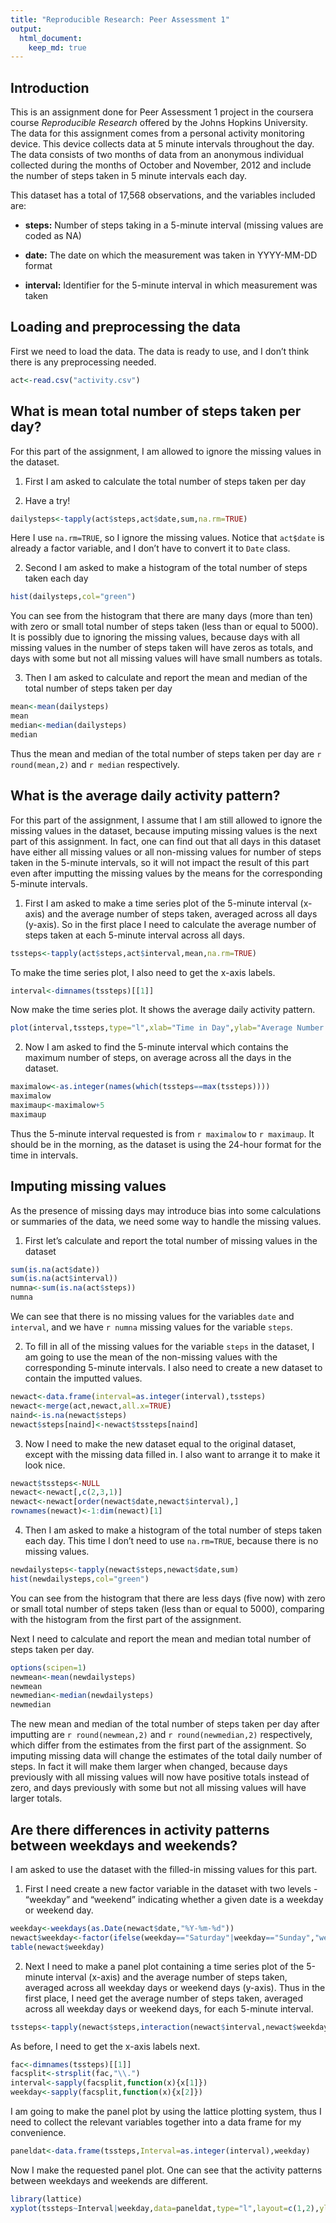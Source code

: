 ```yaml
---
title: "Reproducible Research: Peer Assessment 1"
output: 
  html_document:
    keep_md: true
---
```


## Introduction

This is an assignment done for Peer Assessment 1 project in the coursera course *Reproducible Research* offered by the Johns Hopkins University. The data for this assignment comes from a personal activity monitoring device. This device collects data at 5 minute intervals throughout the day. The data consists of two months of data from an anonymous individual collected during the months of October and November, 2012 and include the number of steps taken in 5 minute intervals each day.

This dataset has a total of 17,568 observations, and the variables included are:

- **steps:** Number of steps taking in a 5-minute interval (missing values are coded as NA)

- **date:** The date on which the measurement was taken in YYYY-MM-DD format

- **interval:** Identifier for the 5-minute interval in which measurement was taken

## Loading and preprocessing the data

First we need to load the data. The data is ready to use, and I don't think there is any preprocessing needed.

```r
act<-read.csv("activity.csv")
```

## What is mean total number of steps taken per day?

For this part of the assignment, I am allowed to ignore the missing values in the dataset.

1. First I am asked to calculate the total number of steps taken per day

2. Have a try!

```r
dailysteps<-tapply(act$steps,act$date,sum,na.rm=TRUE)
```

Here I use `na.rm=TRUE`, so I ignore the missing values. Notice that `act$date` is already a factor variable, and I don't have to convert it to `Date` class.
    
2. Second I am asked to make a histogram of the total number of steps taken each day

```r
hist(dailysteps,col="green")
```

You can see from the histogram that there are many days (more than ten) with zero or small total number of steps taken (less than or equal to 5000). It is possibly due to ignoring the missing values, because days with all missing values in the number of steps taken will have zeros as totals, and days with some but not all missing values will have small numbers as totals.

3. Then I am asked to calculate and report the mean and median of the total number of steps taken per day

```r
mean<-mean(dailysteps)
mean
median<-median(dailysteps)
median
```

Thus the mean and median of the total number of steps taken per day are `r round(mean,2)` and `r median` respectively.
    
## What is the average daily activity pattern?

For this part of the assignment, I assume that I am still allowed to ignore the missing values in the dataset, because imputing missing values is the next part of this assignment. In fact, one can find out that all days in this dataset have either all missing values or all non-missing values for number of steps taken in the 5-minute intervals, so it will not impact the result of this part even after imputting the missing values by the means for the corresponding 5-minute intervals.

1. First I am asked to make a time series plot of the 5-minute interval (x-axis) and the average number of steps taken, averaged across all days (y-axis). So in the first place I need to calculate the average number of steps taken at each 5-minute interval across all days.

```r
tssteps<-tapply(act$steps,act$interval,mean,na.rm=TRUE)
```

To make the time series plot, I also need to get the x-axis labels.
    
```r
interval<-dimnames(tssteps)[[1]]
```

Now make the time series plot. It shows the average daily activity pattern.
    
```r
plot(interval,tssteps,type="l",xlab="Time in Day",ylab="Average Number of Steps Taken",main="Average Number of Steps Taken During a Day")
```

2. Now I am asked to find the 5-minute interval which contains the maximum number of steps, on average across all the days in the dataset.

```r
maximalow<-as.integer(names(which(tssteps==max(tssteps))))
maximalow
maximaup<-maximalow+5
maximaup
```

Thus the 5-minute interval requested is from `r maximalow` to `r maximaup`. It should be in the morning, as the dataset is using the 24-hour format for the time in intervals.

## Imputing missing values

As the presence of missing days may introduce bias into some calculations or summaries of the data, we need some way to handle the missing values.

1. First let's calculate and report the total number of missing values in the dataset

```r
sum(is.na(act$date))
sum(is.na(act$interval))
numna<-sum(is.na(act$steps))
numna
```

We can see that there is no missing values for the variables `date` and `interval`, and we have `r numna` missing values for the variable `steps`.
    
2. To fill in all of the missing values for the variable `steps` in the dataset, I am going to use the mean of the non-missing values with the corresponding 5-minute intervals. I also need to create a new dataset to contain the imputted values.

```r
newact<-data.frame(interval=as.integer(interval),tssteps)
newact<-merge(act,newact,all.x=TRUE)
naind<-is.na(newact$steps)
newact$steps[naind]<-newact$tssteps[naind]
```

3. Now I need to make the new dataset equal to the original dataset, except with the missing data filled in. I also want to arrange it to make it look nice.

```r
newact$tssteps<-NULL
newact<-newact[,c(2,3,1)]
newact<-newact[order(newact$date,newact$interval),]
rownames(newact)<-1:dim(newact)[1]
```

4. Then I am asked to make a histogram of the total number of steps taken each day. This time I don't need to use `na.rm=TRUE`, because there is no missing values.

```r
newdailysteps<-tapply(newact$steps,newact$date,sum)
hist(newdailysteps,col="green")
```

You can see from the histogram that there are less days (five now) with zero or small total number of steps taken (less than or equal to 5000), comparing with the histogram from the first part of the assignment.

Next I need to calculate and report the mean and median total number of steps taken per day.

```r
options(scipen=1)
newmean<-mean(newdailysteps)
newmean
newmedian<-median(newdailysteps)
newmedian
```

The new mean and median of the total number of steps taken per day after imputting are `r round(newmean,2)` and `r round(newmedian,2)` respectively, which differ from the estimates from the first part of the assignment. So imputing missing data will change the estimates of the total daily number of steps. In fact it will make them larger when changed, because days previously with all missing values will now have positive totals instead of zero, and days previously with some but not all missing values will have larger totals.

## Are there differences in activity patterns between weekdays and weekends?

I am asked to use the dataset with the filled-in missing values for this part.

1. First I need create a new factor variable in the dataset with two levels - "weekday" and "weekend" indicating whether a given date is a weekday or weekend day.

```r
weekday<-weekdays(as.Date(newact$date,"%Y-%m-%d"))
newact$weekday<-factor(ifelse(weekday=="Saturday"|weekday=="Sunday","weekend","weekday"))
table(newact$weekday)
```

2. Next I need to make a panel plot containing a time series plot of the 5-minute interval (x-axis) and the average number of steps taken, averaged across all weekday days or weekend days (y-axis). Thus in the first place, I need get the average number of steps taken, averaged across all weekday days or weekend days, for each 5-minute interval.

```r
tssteps<-tapply(newact$steps,interaction(newact$interval,newact$weekday),mean)
```

As before, I need to get the x-axis labels next.

```r
fac<-dimnames(tssteps)[[1]]
facsplit<-strsplit(fac,"\\.")
interval<-sapply(facsplit,function(x){x[1]})
weekday<-sapply(facsplit,function(x){x[2]})
```

I am going to make the panel plot by using the lattice plotting system, thus I need to collect the relevant variables together into a data frame for my convenience.

```r
paneldat<-data.frame(tssteps,Interval=as.integer(interval),weekday)
```

Now I make the requested panel plot. One can see that the activity patterns between weekdays and weekends are different.

```r
library(lattice)
xyplot(tssteps~Interval|weekday,data=paneldat,type="l",layout=c(1,2),ylab="Average number of steps taken")
```
